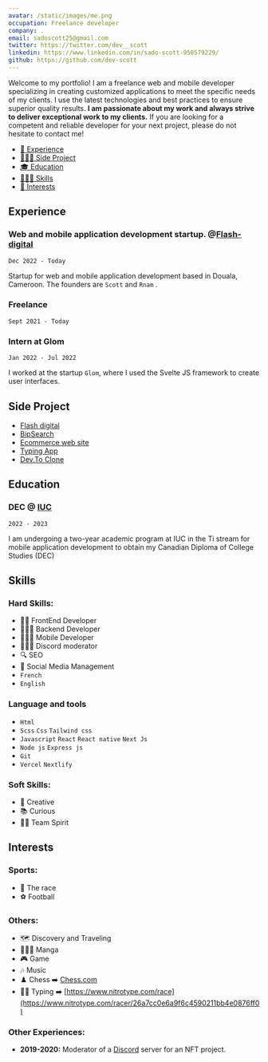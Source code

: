 ```yaml
---
avatar: /static/images/me.png
occupation: Freelance developer
company: .
email: sadoscott25@gmail.com
twitter: https://twitter.com/dev__scott
linkedin: https://www.linkedin.com/in/sado-scott-950579229/
github: https://github.com/dev-scott
---
```


Welcome to my portfolio! I am a freelance web and mobile developer specializing in creating customized applications to meet the specific needs of my clients. I use the latest technologies and best practices to ensure superior quality results. **I am passionate about my work and always strive to deliver exceptional work to my clients.** If you are looking for a competent and reliable developer for your next project, please do not hesitate to contact me!

- [💼 Experience](#experience)
- [🧑🏻‍💻 Side Project](#side-project)
- [🎓 Education](#education)
- [🤹🏼‍♂️ Skills](#skills)
- [🏐 Interests](#interests)

## Experience

### Web and mobile application development startup. @**[Flash-digital](https://flash-digital.org/)**

`Dec 2022 - Today`

Startup for web and mobile application development based in Douala, Cameroon. The founders are `Scott` and `Rnam` .

### Freelance

`Sept 2021 - Today`


### Intern at Glom

`Jan 2022 - Jul 2022`

I worked at the startup `Glom`, where I used the Svelte JS framework to create user interfaces.


## Side Project

- [Flash digital](https://fabrilab.net)
- [BipSearch](https://bip-search.vercel.app/)
- [Ecommerce web site](https://react-course-comfy-sloth-store.netlify.app/)
- [Typing App](https://typing-build.vercel.app/)
- [Dev.To Clone](https://dev-to-clone-eta.vercel.app/)

## Education

### DEC  @ [IUC](https://myiuc.com/formation/technologie-de-linformatique-programmation-et-applications-mobiles/)

`2022 - 2023`

I am undergoing a two-year academic program at IUC in the Ti stream for mobile application development to obtain my Canadian Diploma of College Studies (DEC)
## Skills

### Hard Skills:


- 🧑‍💻 FrontEnd Developer
- 👨🏻‍🔬 Backend Developer
- 👩🏻‍💻 Mobile Developer
- 🕵🏻‍♀️ Discord moderator
- 🔍 SEO
- 📱 Social Media Management
- `French`
- `English`

### Language and tools

- `Html`
- `Scss` `Css` `Tailwind css`
- `Javascript` `React` `React native` `Next Js`
- `Node js` `Express js`
- `Git`
- `Vercel` `Nextlify`



### Soft Skills:

- 🎨 Creative
- 📚 Curious
- 🤝🏼 Team Spirit

## Interests

### Sports:

- 🤸 The race
- ⚽️ Football

### Others:

- 🗺️ Discovery and Traveling
- 👩🏼‍🚀 Manga
- 🎮 Game
- 🎶 Music
- ♟️ Chess ➡️ [Chess.com](https://www.chess.com/member/raphythe)
- 🤹‍♀️ Typing ➡️ [https://www.nitrotype.com/race](https://www.nitrotype.com/racer/26a7cc0e6a9f6c4590211bb4e0876ff0)

### Other Experiences:
- **2019-2020:** Moderator of a [Discord]() server for an NFT project.
